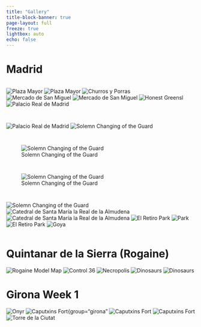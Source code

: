 ---
title: "Gallery"
title-block-banner: true
page-layout: full
freeze: true
lightbox: auto
echo: false
---

# Madrid
::: {style="display: grid; grid-template-columns: repeat(auto-fit, minmax(250px, 1fr));grid-gap: 1em;"}
![Plaza Mayor](gallery/IMG_3432.jpg){group="madrid" fig-align="center"}
![Plaza Mayor](gallery/IMG_3438.jpg){group="madrid" fig-align="center"}
![Churros y Porras](gallery/IMG_3442.jpg){group="madrid" fig-align="center"}
![Mercado de San Miguel](gallery/IMG_3443.jpg){group="madrid" fig-align="center"}
![Mercado de San Miguel](gallery/IMG_3444.jpg){group="madrid" fig-align="center"}
![Honest Greensl](gallery/IMG_3466.jpg){group="madrid" fig-align="center"}
![Palacio Real de Madrid](gallery/IMG_5291.jpg){group="madrid" fig-align="center"}

![Palacio Real de Madrid](gallery/IMG_5298.jpg){group="madrid" fig-align="center"}
![Solemn Changing of the Guard](gallery/IMG_5283.jpg){group="madrid" fig-align="center"}

![Solemn Changing of the Guard](gallery/IMG_5286.jpg){group="madrid" fig-align="center"}

![Solemn Changing of the Guard](gallery/IMG_5287.jpg){group="madrid" fig-align="center"}

![Solemn Changing of the Guard](gallery/IMG_5288.jpg){group="madrid" fig-align="center"}
![Catedral de Santa María la Real de la Almudena](gallery/IMG_5292-Pano.jpg){group="madrid" fig-align="center"}
![Catedral de Santa María la Real de la Almudena](gallery/IMG_3455.jpg){group="madrid" fig-align="center"}
![El Retiro Park](gallery/IMG_3461.jpg){group="madrid" fig-align="center"}
![Park](gallery/IMG_3458.jpg){group="madrid" fig-align="center"}
![El Retiro Park](gallery/IMG_3461.jpg){group="madrid" fig-align="center"}
![Goya](gallery/IMG_3464.jpg){group="madrid" fig-align="center"}

:::

# Quintanar de la Sierra (Rogaine)
![Rogaine Model Map](gallery/IMG_3476.jpg){group="rogaine" fig-align="center"}
![Control 36](gallery/IMG_3480.jpg){group="rogaine" fig-align="center"}
![Necropolis](gallery/IMG_3479.jpg){group="rogaine" fig-align="center"}
![Dinosaurs](gallery/IMG_3487.jpg){group="rogaine" fig-align="center"}
![Dinosaurs](gallery/IMG_3483.jpg){group="rogaine" fig-align="center"}

# Girona Week 1
![Onyr](gallery/IMG_3531.jpg){group="girona" fig-align="center"}
![Caputxins Fort](gallery/IMG_5323.jpg){group="girona"
![Caputxins Fort](gallery/IMG_5325.jpg){group="girona"fig-align="center"}
![Caputxins Fort](gallery/IMG_5326.jpg){group="girona"fig-align="center"}
![Torre de la Ciutat](gallery/IMG_5327.jpg){group="girona"fig-align="center"}

